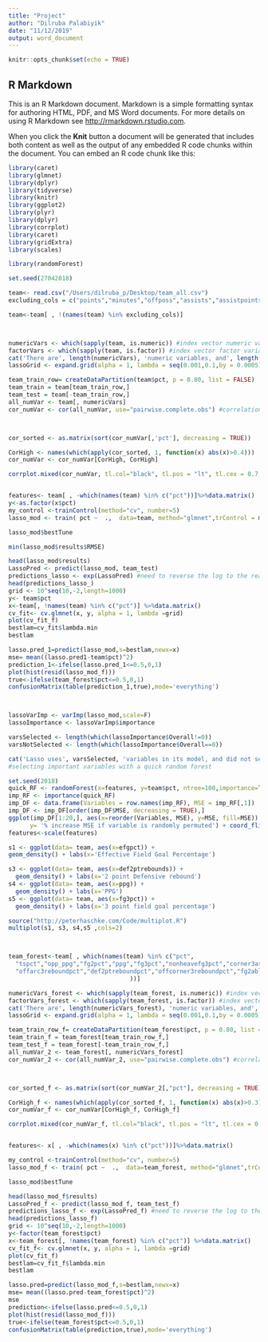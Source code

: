 ```yaml
---
title: "Project"
author: "Dilruba Palabiyik"
date: "11/12/2019"
output: word_document
---
```


```r
knitr::opts_chunk$set(echo = TRUE)
```

## R Markdown

This is an R Markdown document. Markdown is a simple formatting syntax for authoring HTML, PDF, and MS Word documents. For more details on using R Markdown see <http://rmarkdown.rstudio.com>.

When you click the **Knit** button a document will be generated that includes both content as well as the output of any embedded R code chunks within the document. You can embed an R code chunk like this:

```r

library(caret)
library(glmnet)
library(dplyr)
library(tidyverse)
library(knitr)
library(ggplot2)
library(plyr)
library(dplyr)
library(corrplot)
library(caret)
library(gridExtra)
library(scales)

library(randomForest)

set.seed(27042018)

team<- read.csv("/Users/dilruba_p/Desktop/team_all.csv")
excluding_cols = c("points","minutes","offposs","assists","assistpoints","assists2pt","assists3pt","fg2m","fg2a","fg3m","fg3a","nonputbacksassisted2spct","efgpct","rebounds","ftdefrebounds","def2ptrebounds","def3ptrebounds","deffgreboundpct","defrebounds","offrebounds","ftoffrebounds","off2ptrebounds","off3ptrebounds","offfgreboundpct","away","conf","div","loss","X3","diff","home")

team<-team[ , !(names(team) %in% excluding_cols)]



numericVars <- which(sapply(team, is.numeric)) #index vector numeric variables
factorVars <- which(sapply(team, is.factor)) #index vector factor variables
cat('There are', length(numericVars), 'numeric variables, and', length(factorVars), 'categoric variables')
lassoGrid <- expand.grid(alpha = 1, lambda = seq(0.001,0.1,by = 0.0005))

team_train_row= createDataPartition(team$pct, p = 0.80, list = FALSE)
team_train = team[team_train_row,]
team_test = team[-team_train_row,]
all_numVar <- team[, numericVars]
cor_numVar <- cor(all_numVar, use="pairwise.complete.obs") #correlations of all numeric variables



cor_sorted <- as.matrix(sort(cor_numVar[,'pct'], decreasing = TRUE))

CorHigh <- names(which(apply(cor_sorted, 1, function(x) abs(x)>0.4)))
cor_numVar <- cor_numVar[CorHigh, CorHigh]

corrplot.mixed(cor_numVar, tl.col="black", tl.pos = "lt", tl.cex = 0.7,cl.cex = .7, number.cex=.7)


features<- team[ , -which(names(team) %in% c("pct"))]%>%data.matrix()
y<-as.factor(x$pct)
my_control <-trainControl(method="cv", number=5)
lasso_mod <- train( pct ~  .,  data=team, method="glmnet",trControl = my_control, tuneGrid=lassoGrid)

lasso_mod$bestTune

min(lasso_mod$results$RMSE)

head(lasso_mod$results)
LassoPred <- predict(lasso_mod, team_test)
predictions_lasso <- exp(LassoPred) #need to reverse the log to the real values
head(predictions_lasso_)
grid <- 10^seq(10,-2,length=1000)
y<- team$pct
x<-team[, !names(team) %in% c("pct")] %>%data.matrix()
cv_fit<- cv.glmnet(x, y, alpha = 1, lambda =grid)
plot(cv_fit_f)
bestlam=cv_fit$lambda.min
bestlam

lasso.pred_1=predict(lasso_mod,s=bestlam,newx=x)
mse= mean((lasso.pred1-team$pct)^2)
prediction_1<-ifelse(lasso.pred_1<=0.5,0,1)
plot(hist(resid(lasso_mod_f)))
true<-ifelse(team_forest$pct<=0.5,0,1)
confusionMatrix(table(prediction_1,true),mode='everything')



lassoVarImp <- varImp(lasso_mod,scale=F)
lassoImportance <- lassoVarImp$importance

varsSelected <- length(which(lassoImportance$Overall!=0))
varsNotSelected <- length(which(lassoImportance$Overall==0))

cat('Lasso uses', varsSelected, 'variables in its model, and did not select', varsNotSelected, 'variables.')
#selecting important variables with a quick random forest 

set.seed(2018)
quick_RF <- randomForest(x=features, y=team$pct, ntree=100,importance=TRUE)
imp_RF <- importance(quick_RF)
imp_DF <- data.frame(Variables = row.names(imp_RF), MSE = imp_RF[,1])
imp_DF <- imp_DF[order(imp_DF$MSE, decreasing = TRUE),]
ggplot(imp_DF[1:20,], aes(x=reorder(Variables, MSE), y=MSE, fill=MSE)) + geom_bar(stat = 'identity') + labs(x = 'Variables',
      y= '% increase MSE if variable is randomly permuted') + coord_flip() + theme(legend.position="none")
features<-scale(features)

s1 <- ggplot(data= team, aes(x=efgpct)) +
geom_density() + labs(x='Effective Field Goal Percentage')

s3 <- ggplot(data= team, aes(x=def2ptrebounds)) +
  geom_density() + labs(x='2 point Defensive rebound')
s4 <- ggplot(data= team, aes(x=ppg)) +
  geom_density() + labs(x='PPG')
s5 <- ggplot(data= team, aes(x=fg3pct)) +
  geom_density() + labs(x='3 point field goal percentage')

source("http://peterhaschke.com/Code/multiplot.R")
multiplot(s1, s3, s4,s5 ,cols=2)



team_forest<-team[ , which(names(team) %in% c("pct",
  "tspct","opp_ppg","fg2pct","ppg","fg3pct","nonheavefg3pct","corner3assists","off3ptreboundpct",
  "offarc3reboundpct","def2ptreboundpct","offcorner3reboundpct","fg2ablocked", "fg3apct"
                                  ))]

numericVars_forest <- which(sapply(team_forest, is.numeric)) #index vector numeric variables
factorVars_forest <- which(sapply(team_forest, is.factor)) #index vector factor variables
cat('There are', length(numericVars_forest), 'numeric variables, and', length(factorVars_forest), 'categoric variables')
lassoGrid <- expand.grid(alpha = 1, lambda = seq(0.001,0.1,by = 0.0005))

team_train_row_f= createDataPartition(team_forest$pct, p = 0.80, list = FALSE)
team_train_f = team_forest[team_train_row_f,]
team_test_f = team_forest[-team_train_row_f,]
all_numVar_2 <- team_forest[, numericVars_forest]
cor_numVar_2 <- cor(all_numVar_2, use="pairwise.complete.obs") #correlations of all numeric variables



cor_sorted_f <- as.matrix(sort(cor_numVar_2[,"pct"], decreasing = TRUE))

CorHigh_f <- names(which(apply(cor_sorted_f, 1, function(x) abs(x)>0.3)))
cor_numVar_f <- cor_numVar[CorHigh_f, CorHigh_f]

corrplot.mixed(cor_numVar_f, tl.col="black", tl.pos = "lt", tl.cex = 0.7,cl.cex = .7, number.cex=.7)


features<- x[ , -which(names(x) %in% c("pct"))]%>%data.matrix()

my_control <-trainControl(method="cv", number=5)
lasso_mod_f <- train( pct ~  .,  data=team_forest, method="glmnet",trControl = my_control, tuneGrid=lassoGrid)

lasso_mod$bestTune

head(lasso_mod_f$results)
LassoPred_f <- predict(lasso_mod_f, team_test_f)
predictions_lasso_f <- exp(LassoPred_f) #need to reverse the log to the real values
head(predictions_lasso_f)
grid <- 10^seq(10,-2,length=1000)
y<-factor(team_forest$pct)
x<-team_forest[, !names(team_forest) %in% c("pct")] %>%data.matrix()
cv_fit_f<- cv.glmnet(x, y, alpha = 1, lambda =grid)
plot(cv_fit_f)
bestlam=cv_fit_f$lambda.min
bestlam

lasso.pred=predict(lasso_mod_f,s=bestlam,newx=x)
mse= mean((lasso.pred-team_forest$pct)^2)
mse
prediction<-ifelse(lasso.pred<=0.5,0,1)
plot(hist(resid(lasso_mod_f)))
true<-ifelse(team_forest$pct<=0.5,0,1)
confusionMatrix(table(prediction,true),mode='everything')





```


